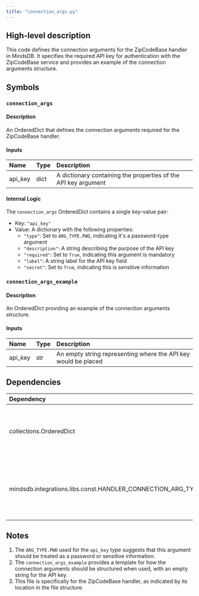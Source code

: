 ```yaml
---
title: "connection_args.py"
---
```


## High-level description
This code defines the connection arguments for the ZipCodeBase handler in MindsDB. It specifies the required API key for authentication with the ZipCodeBase service and provides an example of the connection arguments structure.

## Symbols

### `connection_args`
#### Description
An OrderedDict that defines the connection arguments required for the ZipCodeBase handler.

#### Inputs
| Name | Type | Description |
|:-----|:-----|:------------|
| api_key | dict | A dictionary containing the properties of the API key argument |

#### Internal Logic
The `connection_args` OrderedDict contains a single key-value pair:
- Key: `"api_key"`
- Value: A dictionary with the following properties:
  - `"type"`: Set to `ARG_TYPE.PWD`, indicating it's a password-type argument
  - `"description"`: A string describing the purpose of the API key
  - `"required"`: Set to `True`, indicating this argument is mandatory
  - `"label"`: A string label for the API key field
  - `"secret"`: Set to `True`, indicating this is sensitive information

### `connection_args_example`
#### Description
An OrderedDict providing an example of the connection arguments structure.

#### Inputs
| Name | Type | Description |
|:-----|:-----|:------------|
| api_key | str | An empty string representing where the API key would be placed |

## Dependencies
| Dependency | Purpose |
|:-----------|:--------|
| collections.OrderedDict | Used to create ordered dictionaries for connection arguments |
| mindsdb.integrations.libs.const.HANDLER_CONNECTION_ARG_TYPE | Imported as ARG_TYPE, used to specify the type of connection argument |

## Notes
1. The `ARG_TYPE.PWD` used for the `api_key` type suggests that this argument should be treated as a password or sensitive information.
2. The `connection_args_example` provides a template for how the connection arguments should be structured when used, with an empty string for the API key.
3. This file is specifically for the ZipCodeBase handler, as indicated by its location in the file structure.